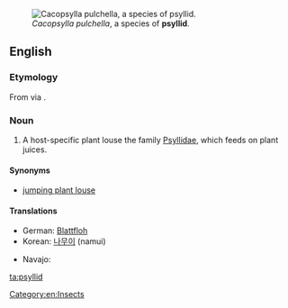 [[Image:Cacopsylla-pulchella-03.jpg|thumb|''Cacopsylla pulchella'', a species of '''psyllid'''.]]
==English==
{{wikipedia}}

===Etymology===
From {{etyl|grc|en}} {{term|lang=grc|sc=polytonic|tr=psúlla|ψύλλα}} via {{etyl|NL.|en}} {{term|psylla}}.

===Noun===
{{en-noun}}

# A host-specific plant louse the family [[Psyllidae]], which feeds on plant juices.

====Synonyms====
* [[jumping plant louse]]

====Translations====
{{trans-top|jumping plant louse}}
* German: [[Blattfloh]] {{m}}
* Korean: [[나무이]] (namui)
{{trans-mid}}
* Navajo: {{t|nv|aniłtʼánii yázhí}}
{{trans-bottom}}

[[Category:en:Insects]]

[[ta:psyllid]]